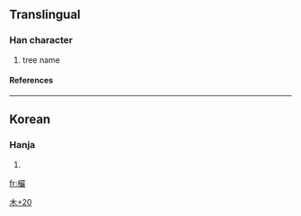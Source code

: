 ==Translingual==
===Han character===
{{Han char|rn=75|rad=木|as=20|sn=24|four=|canj=木口口大 (DRRK)}}
# tree name
====References====
{{Han ref|kx=0564.091|dj=0953.130|hdz=21323.191|uh=6B15|ud=27413}}

----
==Korean==
===Hanja===
{{ko-hanja|hangeul=[[엄]]|eumhun=|rv=eom|mr=ŏm|y=em}}
# {{defn|Korean}}



[[Category:Korean-only CJKV Characters|木+20]]

[[fr:欕]]